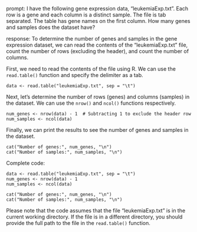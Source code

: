 prompt:
I have the following gene expression data, "leukemiaExp.txt". Each row is a gene and each column is a distinct sample. The file is tab separated. The table has gene names on the first column. How many genes and samples does the dataset have?

response:
To determine the number of genes and samples in the gene expression dataset, we can read the contents of the "leukemiaExp.txt" file, count the number of rows (excluding the header), and count the number of columns.

First, we need to read the contents of the file using R. We can use the `read.table()` function and specify the delimiter as a tab.

```
data <- read.table("leukemiaExp.txt", sep = "\t")
```

Next, let's determine the number of rows (genes) and columns (samples) in the dataset. We can use the `nrow()` and `ncol()` functions respectively.

```
num_genes <- nrow(data) - 1  # Subtracting 1 to exclude the header row
num_samples <- ncol(data)
```

Finally, we can print the results to see the number of genes and samples in the dataset.

```
cat("Number of genes:", num_genes, "\n")
cat("Number of samples:", num_samples, "\n")
```

Complete code:

```
data <- read.table("leukemiaExp.txt", sep = "\t")
num_genes <- nrow(data) - 1
num_samples <- ncol(data)

cat("Number of genes:", num_genes, "\n")
cat("Number of samples:", num_samples, "\n")
```

Please note that the code assumes that the file "leukemiaExp.txt" is in the current working directory. If the file is in a different directory, you should provide the full path to the file in the `read.table()` function.
